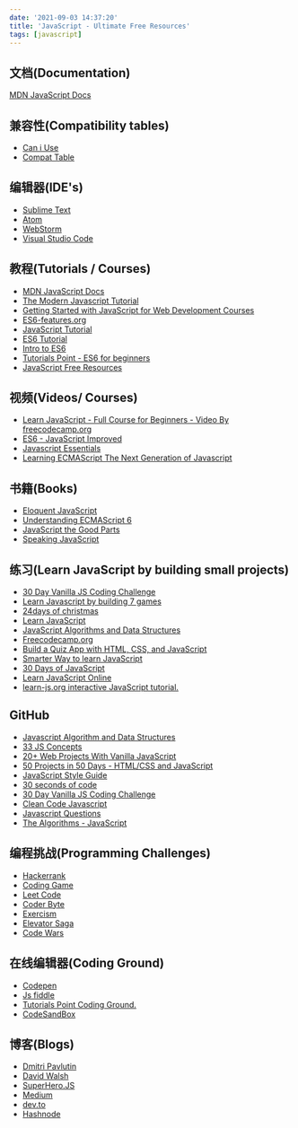 ```yaml
---
date: '2021-09-03 14:37:20'
title: 'JavaScript - Ultimate Free Resources'
tags: [javascript]
---
```


## 文档(Documentation)

[MDN JavaScript Docs](https://developer.mozilla.org/en-US/docs/Web/JavaScript.)

## 兼容性(Compatibility tables)

- [Can i Use](https://caniuse.com/#search=javascript)
- [Compat Table](https://kangax.github.io/compat-table)

## 编辑器(IDE's)

- [Sublime Text](https://www.sublimetext.com/)
- [Atom](https://atom.io/)
- [WebStorm](https://www.jetbrains.com/webstorm/)
- [Visual Studio Code](https://code.visualstudio.com/)

## 教程(Tutorials / Courses)

- [MDN JavaScript Docs](https://developer.mozilla.org/en-US/docs/Web/JavaScript/Guide)
- [The Modern Javascript Tutorial](https://javascript.info/)
- [Getting Started with JavaScript for Web Development Courses](https://scotch.io/courses/getting-started-with-javascript-for-web-development)
- [ES6-features.org](http://es6-features.org/)
- [JavaScript Tutorial](https://www.javascripttutorial.net/)
- [ES6 Tutorial](https://www.javascripttutorial.net/es6/)
- [Intro to ES6](https://scrimba.com/learn/introtoes6)
- [Tutorials Point - ES6 for beginners](https://www.tutorialspoint.com/es6/index.htm)
- [JavaScript Free Resources](https://www.java5cript.com/)

## 视频(Videos/ Courses)

- [Learn JavaScript - Full Course for Beginners - Video By freecodecamp.org](https://www.youtube.com/watch?v=PkZNo7MFNFg&list=PLWKjhJtqVAbleDe3_ZA8h3AO2rXar-q2V&ab_channel=freeCodeCamp.orgfreeCodeCamp.orgVerified)
- [ES6 - JavaScript Improved](https://www.udacity.com/course/es6-javascript-improved--ud356)
- [Javascript Essentials](https://www.udemy.com/course/javascript-essentials/)
- [Learning ECMAScript The Next Generation of Javascript](https://www.udemy.com/course/ecmascript2015/)

## 书籍(Books)

- [Eloquent JavaScript](https://eloquentjavascript.net/)
- [Understanding ECMAScript 6](http://superherojs.com/)
- [JavaScript the Good Parts](https://andersonguelphjs.github.io/OReilly_JavaScript_The_Good_Parts_May_2008.pdf)
- [Speaking JavaScript](http://speakingjs.com/es5/index.html)

## 练习(Learn JavaScript by building small projects)

- [30 Day Vanilla JS Coding Challenge](https://javascript30.com/)
- [Learn Javascript by building 7 games](https://www.freecodecamp.org/news/learn-javascript-by-building-7-games-video-course/)
- [24days of christmas](https://scrimba.com/learn/adventcalendar/welcome-to-24-days-of-javascriptmas-cg2QbehG)
- [Learn JavaScript](https://scrimba.com/learn/learnjavascript)
- [JavaScript Algorithms and Data Structures](https://www.freecodecamp.org/learn/javascript-algorithms-and-data-structures/)
- [Freecodecamp.org](https://www.freecodecamp.org/)
- [Build a Quiz App with HTML, CSS, and JavaScript](https://www.udemy.com/course/build-a-quiz-app-with-html-css-and-javascript/)
- [Smarter Way to learn JavaScript](http://www.asmarterwaytolearn.com/js/index-of-exercises.html)
- [30 Days of JavaScript](https://github.com/Asabeneh/30-Days-Of-JavaScript)
- [Learn JavaScript Online](https://learnjavascript.online/)
- [learn-js.org interactive JavaScript tutorial.](https://www.learn-js.org/en/)

## GitHub

- [Javascript Algorithm and Data Structures](https://github.com/trekhleb/javascript-algorithms)
- [33 JS Concepts](https://github.com/leonardomso/33-js-concepts)
- [20+ Web Projects With Vanilla JavaScript](https://github.com/bradtraversy/vanillawebprojects)
- [50 Projects in 50 Days - HTML/CSS and JavaScript](https://github.com/bradtraversy/50projects50days)
- [JavaScript Style Guide](https://blog.kritikapattalam.com/[https://github.com/airbnb/javascript)
- [30 seconds of code](https://github.com/30-seconds/30-seconds-of-code)
- [30 Day Vanilla JS Coding Challenge](https://github.com/wesbos/JavaScript30)
- [Clean Code Javascript](https://github.com/ryanmcdermott/clean-code-javascript)
- [Javascript Questions](https://github.com/lydiahallie/javascript-questions)
- [The Algorithms - JavaScript](https://github.com/TheAlgorithms/Javascript)

## 编程挑战(Programming Challenges)

- [Hackerrank](https://www.hackerrank.com/)
- [Coding Game](https://www.codingame.com/)
- [Leet Code](https://www.hackerrank.com/)
- [Coder Byte](https://coderbyte.com/)
- [Exercism](https://exercism.io/my/tracks/javascript)
- [Elevator Saga](http://play.elevatorsaga.com/)
- [Code Wars](https://www.codewars.com/)

## 在线编辑器(Coding Ground)

- [Codepen](https://codepen.io/)
- [Js fiddle](https://jsfiddle.net/)
- [Tutorials Point Coding Ground.](https://www.tutorialspoint.com/codingground.htm)
- [CodeSandBox](https://codesandbox.io/)

## 博客(Blogs)

- [Dmitri Pavlutin](https://dmitripavlutin.com/)
- [David Walsh](https://davidwalsh.name/)
- [SuperHero.JS](https://superherojs.com/)
- [Medium](https://medium.com/)
- [dev.to](https://dev.to/)
- [Hashnode](https://hashnode.com/)

